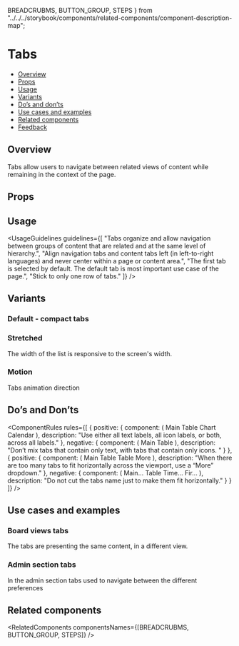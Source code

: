   BREADCRUBMS,
  BUTTON_GROUP,
  STEPS
} from "../../../storybook/components/related-components/component-description-map";

<Meta of={TabsStories} />

# Tabs

- [Overview](#overview)
- [Props](#props)
- [Usage](#usage)
- [Variants](#variants)
- [Do’s and don’ts](#dos-and-donts)
- [Use cases and examples](#use-cases-and-examples)
- [Related components](#related-components)
- [Feedback](#feedback)

## Overview

Tabs allow users to navigate between related views of content while remaining in the context of the page.

<Canvas of={TabsStories.Overview} />

## Props

<PropsTable />

## Usage

<UsageGuidelines
  guidelines={[
    "Tabs organize and allow navigation between groups of content that are related and at the same level of hierarchy.",
    "Align navigation tabs and content tabs left (in left-to-right languages) and never center within a page or content area.",
    "The first tab is selected by default. The default tab is most important use case of the page.",
    "Stick to only one row of tabs."
  ]}
/>

<TipButtonGroup />

## Variants

### Default - compact tabs

<Canvas of={TabsStories.Default} />

### Stretched

The width of the list is responsive to the screen's width.

<Canvas of={TabsStories.Stretched} />

### Motion

Tabs animation direction

<Canvas of={TabsStories.Motion} />

## Do’s and Don’ts

<ComponentRules
  rules={[
    {
      positive: {
        component: (
          <DialogContentContainer className="monday-storybook-tabs_spacing">
            <TabList>
              <Tab icon={Table}>Main Table</Tab>
              <Tab icon={Chart}>Chart</Tab>
              <Tab icon={Calendar}>Calendar</Tab>
            </TabList>
          </DialogContentContainer>
        ),
        description: "Use either all text labels, all icon labels, or both, across all labels."
      },
      negative: {
        component: (
          <DialogContentContainer className="monday-storybook-tabs_spacing">
            <TabList>
              <Tab>Main Table</Tab>
              <Tab icon={Gantt}> </Tab>
            </TabList>
          </DialogContentContainer>
        ),
        description: "Don’t mix tabs that contain only text, with tabs that contain only icons. "
      }
    },
    {
      positive: {
        component: (
          <DialogContentContainer className="monday-storybook-tabs_spacing">
            <TabList>
              <Tab icon={NewTab}>Main Table</Tab>
              <Tab icon={Table}>Table</Tab>
              <Tab icon={NavigationChevronDown} iconSide="right">
                More
              </Tab>
            </TabList>
          </DialogContentContainer>
        ),
        description: "When there are too many tabs to fit horizontally across the viewport, use a “More” dropdown."
      },
      negative: {
        component: (
          <DialogContentContainer className="monday-storybook-tabs_spacing">
            <TabList>
              <Tab>Main...</Tab>
              <Tab>Table</Tab>
              <Tab>Time...</Tab>
              <Tab>Fir...</Tab>
            </TabList>
          </DialogContentContainer>
        ),
        description: "Do not cut the tabs name just to make them fit horizontally."
      }
    }
  ]}
/>

## Use cases and examples

### Board views tabs

The tabs are presenting the same content, in a different view.

<Canvas of={TabsStories.BoardViewsTabs} />

### Admin section tabs

In the admin section tabs used to navigate between the different preferences

<Canvas of={TabsStories.AdminSectionTabs} />

## Related components

<RelatedComponents componentsNames={[BREADCRUBMS, BUTTON_GROUP, STEPS]} />

